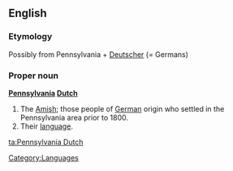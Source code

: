 ==English==
{{wikipedia|mul=Pennsylvania Dutch language}}
===Etymology===
Possibly from Pennsylvania + [[Deutscher]] (= Germans)

===Proper noun===

'''[[Pennsylvania]] [[Dutch]]'''

#The [[Amish]]; those people of [[German]] origin who settled in the Pennsylvania area prior to 1800.
#Their [[language]].

[[Category:Languages]]

[[ta:Pennsylvania Dutch]]